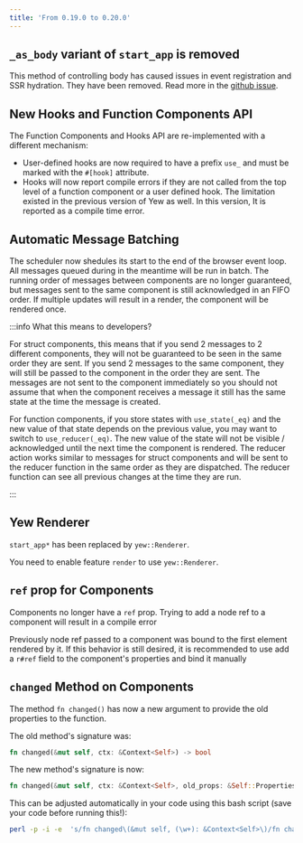 ```yaml
---
title: 'From 0.19.0 to 0.20.0'
---
```


## `_as_body` variant of `start_app` is removed

This method of controlling body has caused issues in event registration and
SSR hydration. They have been removed. Read more in the [github issue](https://github.com/yewstack/yew/pull/2346).

## New Hooks and Function Components API

The Function Components and Hooks API are re-implemented with a different mechanism:

-   User-defined hooks are now required to have a prefix `use_` and must be marked with the `#[hook]` attribute.
-   Hooks will now report compile errors if they are not called from the top level of a function component
    or a user defined hook. The limitation existed in the previous version of Yew as well. In this version,
    It is reported as a compile time error.

## Automatic Message Batching

The scheduler now shedules its start to the end of the browser event loop.
All messages queued during in the meantime will be run in batch.
The running order of messages between components are no longer guaranteed, but
messages sent to the same component is still acknowledged in an FIFO order.
If multiple updates will result in a render, the component will be rendered
once.

:::info What this means to developers?

For struct components, this means that if you send 2 messages to 2 different
components, they will not be guaranteed to be seen in the same order they are
sent. If you send 2 messages to the same component, they will still be passed
to the component in the order they are sent. The messages are not sent to the
component immediately so you should not assume that when the component receives
a message it still has the same state at the time the message is created.

For function components, if you store states with `use_state(_eq)`
and the new value of that state depends on the previous value,
you may want to switch to `use_reducer(_eq)`. The new value of the state will
not be visible / acknowledged until the next time the component is rendered.
The reducer action works similar to messages for struct components and
will be sent to the reducer function in the same order as they are dispatched.
The reducer function can see all previous changes at the time they are run.

:::

## Yew Renderer

`start_app*` has been replaced by `yew::Renderer`.

You need to enable feature `render` to use `yew::Renderer`.

## `ref` prop for Components

Components no longer have a `ref` prop. Trying to add a node ref to a component
will result in a compile error

Previously node ref passed to a component was bound to the first element rendered by it.
If this behavior is still desired, it is recommended to use add a `r#ref` field to the
component's properties and bind it manually

## `changed` Method on Components

The method `fn changed()` has now a new argument to provide the old properties
to the function.

The old method's signature was:

```rust ,ignore
fn changed(&mut self, ctx: &Context<Self>) -> bool
```

The new method's signature is now:

```rust ,ignore
fn changed(&mut self, ctx: &Context<Self>, old_props: &Self::Properties) -> bool
```

This can be adjusted automatically in your code using this bash script (save
your code before running this!):

```bash
perl -p -i -e  's/fn changed\(&mut self, (\w+): &Context<Self>\)/fn changed(&mut self, $1: &Context<Self>, _old_props: &Self::Properties)/g' $(find . -name \*.rs)
```
